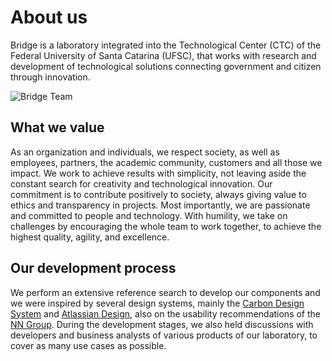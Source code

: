 # About us

Bridge is a laboratory integrated into the Technological Center (CTC) of the Federal University of Santa Catarina
(UFSC), that works with research and development of technological solutions connecting government and citizen
through innovation.

![Bridge Team](/image/team.jpg)

## What we value

As an organization and individuals, we respect society, as well as employees, partners, the academic community,
customers and all those we impact. We work to achieve results with simplicity, not leaving aside the constant
search for creativity and technological innovation. Our commitment is to contribute positively to society,
always giving value to ethics and transparency in projects. Most importantly, we are passionate and committed to
people and technology. With humility, we take on challenges by encouraging the whole team to work together, to
achieve the highest quality, agility, and excellence.

## Our development process

We perform an extensive reference search to develop our components and we were inspired by several design systems, mainly the <a href="https://www.carbondesignsystem.com/">Carbon Design System</a> and <a href="https://atlassian.design/">Atlassian Design</a>, also on the usability recommendations of the <a href="https://www.nngroup.com"> NN Group</a>.
During the development stages, we also held discussions with developers and business analysts of various products of our laboratory, to cover as many use cases as possible.
